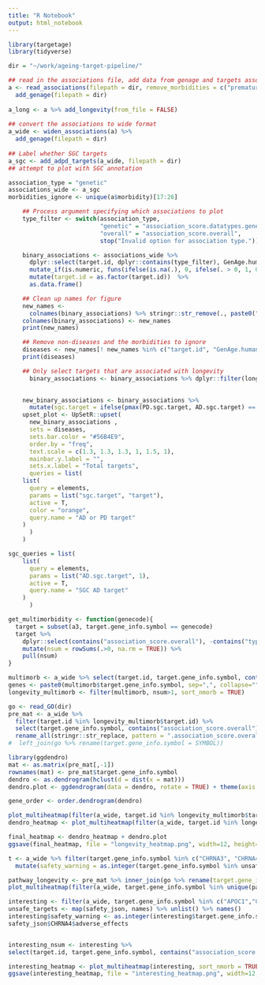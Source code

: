 ```yaml
---
title: "R Notebook"
output: html_notebook
---
```


```r
library(targetage)
library(tidyverse)

dir = "~/work/ageing-target-pipeline/"

## read in the associations file, add data from genage and targets associated with longevity
a <- read_associations(filepath = dir, remove_morbidities = c("premature ageing", NA)) %>%
  add_genage(filepath = dir) 
  
a_long <- a %>% add_longevity(from_file = FALSE)
  
## convert the associations to wide format
a_wide <- widen_associations(a) %>%
  add_genage(filepath = dir)
  
## Label whether SGC targets
a_sgc <- add_adpd_targets(a_wide, filepath = dir)
## attempt to plot with SGC annotation

association_type = "genetic"
associations_wide <- a_sgc
morbidities_ignore <- unique(a$morbidity)[17:26]

    ## Process argument specifying which associations to plot
    type_filter <- switch(association_type,
                          "genetic" = "association_score.datatypes.genetic_association",
                          "overall" = "association_score.overall",
                          stop("Invalid option for association type."))

    binary_associations <- associations_wide %>%
      dplyr::select(target.id, dplyr::contains(type_filter), GenAge.human, AD.sgc.target, PD.sgc.target) %>%
      mutate_if(is.numeric, funs(ifelse(is.na(.), 0, ifelse(. > 0, 1, 0)))) %>%
      mutate(target.id = as.factor(target.id))  %>%
      as.data.frame()

    ## Clean up names for figure
    new_names <-
      colnames(binary_associations) %>% stringr::str_remove(., paste0(".", type_filter))
    colnames(binary_associations) <- new_names
    print(new_names)

    ## Remove non-diseases and the morbidities to ignore
    diseases <- new_names[! new_names %in% c("target.id", "GenAge.human", "AD.sgc.target", "PD.sgc.target", stringr::str_replace_all(morbidities_ignore, ' ', "_"))]
    print(diseases)

    ## Only select targets that are associated with longevity
      binary_associations <- binary_associations %>% dplyr::filter(longevity > 0.05)

    
    new_binary_associations <- binary_associations %>% 
      mutate(sgc.target = ifelse(pmax(PD.sgc.target, AD.sgc.target) == 1, "target", "not a target"))
    upset_plot <- UpSetR::upset(
      new_binary_associations ,
      sets = diseases,
      sets.bar.color = "#56B4E9",
      order.by = "freq",
      text.scale = c(1.3, 1.3, 1.3, 1, 1.5, 1),
      mainbar.y.label = "",
      sets.x.label = "Total targets",
      queries = list(
    list(
      query = elements,
      params = list("sgc.target", "target"),
      active = T,
      color = "orange",
      query.name = "AD or PD target"
    )
      )
    )

sgc_queries = list(
    list(
      query = elements,
      params = list("AD.sgc.target", 1),
      active = T,
      query.name = "SGC AD target"
    )
      )

get_multimorbidity <- function(genecode){
  target = subset(a3, target.gene_info.symbol == genecode)
  target %>% 
    dplyr::select(contains("association_score.overall"), -contains("type_1_diabetes"), -contains("measles"), -contains("neurodegeneration")) %>% 
    mutate(nsum = rowSums(.>0, na.rm = TRUE)) %>% 
    pull(nsum)
}

multimorb <- a_wide %>% select(target.id, target.gene_info.symbol, contains("association_score.datatypes.genetic_association")) %>% filter(longevity.association_score.datatypes.genetic_association>=0.05) %>% mutate_if(is.numeric, funs(ifelse(.>=0.05, 1, 0))) %>% mutate(nsum = rowSums(select_if(., is.numeric), na.rm = TRUE))
genes <- paste0(multimorb$target.gene_info.symbol, sep=",", collapse="")
longevity_multimorb <- filter(multimorb, nsum>1, sort_nmorb = TRUE)

go <- read_GO(dir)
pre_mat <- a_wide %>%
  filter(target.id %in% longevity_multimorb$target.id) %>% 
  select(target.gene_info.symbol, contains("association_score.overall")) %>% 
  rename_all(stringr::str_replace, pattern = ".association_score.overall",replacement = "")
#  left_join(go %>% rename(target.gene_info.symbol = SYMBOL)) 

library(ggdendro)
mat <- as.matrix(pre_mat[,-1])
rownames(mat) <- pre_mat$target.gene_info.symbol
dendro <- as.dendrogram(hclust(d = dist(x = mat)))
dendro.plot <- ggdendrogram(data = dendro, rotate = TRUE) + theme(axis.text.x = element_blank())

gene_order <- order.dendrogram(dendro)

plot_multiheatmap(filter(a_wide, target.id %in% longevity_multimorb$target.id), sort_nmorb = TRUE)
dendro_heatmap <- plot_multiheatmap(filter(a_wide, target.id %in% longevity_multimorb$target.id), gene_order = gene_order)

final_heatmap <- dendro_heatmap + dendro.plot
ggsave(final_heatmap, file = "longevity_heatmap.png", width=12, height=10, dpi=600)

t <- a_wide %>% filter(target.gene_info.symbol %in% c("CHRNA3", "CHRNA4", "CHRNA5")) %>% 
  mutate(safety_warning = as.integer(target.gene_info.symbol %in% unsafe_targets))

pathway_longevity <- pre_mat %>% inner_join(go %>% rename(target.gene_info.symbol = SYMBOL)) %>% select(target.gene_info.symbol, GO.NAME)
plot_multiheatmap(filter(a_wide, target.gene_info.symbol %in% unique(pathway_longevity$target.gene_info.symbol)))

interesting <- filter(a_wide, target.gene_info.symbol %in% c("APOC1","CHRNA3", "CHRNA4", "CHRNA5", unique(pathway_longevity$target.gene_info.symbol))) 
unsafe_targets <- map(safety_json, names) %>% unlist() %>% names()
interesting$safety_warning <- as.integer(interesting$target.gene_info.symbol %in% unsafe_targets)
safety_json$CHRNA4$adverse_effects 


interesting_nsum <- interesting %>%
select(target.id, target.gene_info.symbol, contains("association_score.datatypes.genetic_association")) %>% filter(longevity.association_score.datatypes.genetic_association>=0.05) %>% mutate_if(is.numeric, funs(ifelse(.>=0.05, 1, 0))) %>% mutate(nsum = rowSums(select_if(., is.numeric), na.rm = TRUE)) %>% select(target.gene_info.symbol, nsum, contains("association"))

interesting_heatmap <- plot_multiheatmap(interesting, sort_nmorb = TRUE) + geom_text(aes(label = round(value, 1)))
ggsave(interesting_heatmap, file = "interesting_heatmap.png", width=12, height=4, dpi=600)


```
